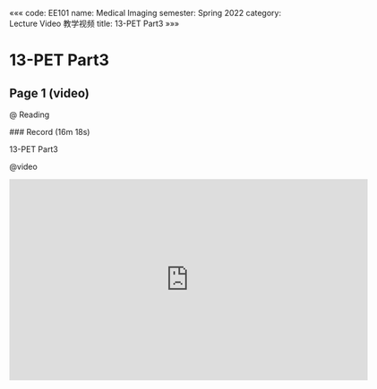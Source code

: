 «««
code: EE101
name: Medical Imaging
semester: Spring 2022
category: Lecture Video 教学视频
title: 13-PET Part3
»»»

# 13-PET Part3

## Page 1 (video)

@ Reading

<div class="markdown-body">
### Record (16m 18s)

13-PET Part3
</div>

@video

<iframe src="https://sbbrisk.com/e/k3xt5gwwseiu.html" frameborder=0 marginwidth=0 marginheight=0 scrolling=no width=640 height=360 allowfullscreen></iframe>
